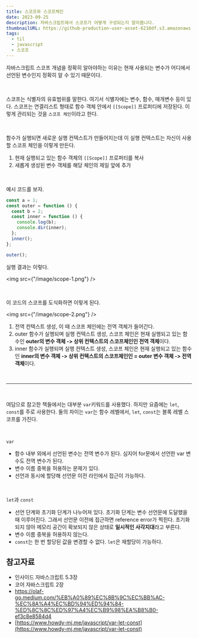 ```yaml
---
title: 스코프와 스코프체인
date: 2023-09-25
description: 자바스크립트에서 스코프가 어떻게 구성되는지 알아봅니다.
thumbnailURL: https://github-production-user-asset-6210df.s3.amazonaws.com/41099712/270370569-98dc60e5-5a06-4c7d-8c30-424ab9163a64.png
tags:
  - til
  - javascript
  - 스코프
---
```


자바스크립트 스코프 개념을 정확히 알아야하는 이유는 현재 사용되는 변수가 어디에서 선언된 변수인지 정확히 알 수 있기 때문이다.

<br />

스코프는 식별자의 유효범위를 말한다. 여기서 식별자에는 변수, 함수, 매개변수 등이 있다.
스코프는 연결리스트 형태로 함수 객체 안에서 `[[Scope]]` 프로퍼티에 저장된다. 이렇게 관리되는 것을 `스코프 체인`이라고 한다.

<br />

함수가 실행되면 새로운 실행 컨텍스트가 만들어지는데 이 실행 컨텍스트는 자신이 사용할 스코프 체인을 이렇게 만든다.

1. 현재 실행되고 있는 함수 객체의 `[[Scope]]` 프로퍼티를 복사
2. 새롭게 생성된 변수 객체를 해당 체인의 제일 앞에 추가

<br />

예시 코드를 보자.

```js
const a = 1;
const outer = function () {
  const b = 2;
  const inner = function () {
    console.log(b);
    console.dir(inner);
  };
  inner();
};

outer();
```

실행 결과는 이렇다.

<img src={"/image/scope-1.png"} />

<br />

이 코드의 스코프를 도식화하면 이렇게 된다.

<img src={"/image/scope-2.png"} />

1. 전역 컨텍스트 생성, 이 때 스코프 체인에는 전역 객체가 들어간다.
2. outer 함수가 실행되며 실행 컨텍스트 생성, 스코프 체인은 현재 실행되고 있는 함수인 **outer의 변수 객체 -> 상위 컨텍스트의 스코프체인인 전역 객체**이다.
3. inner 함수가 실행되며 실행 컨텍스트 생성, 스코프 체인은 현재 실행되고 있는 함수인 **inner의 변수 객체 -> 상위 컨텍스트의 스코프체인인 = outer 변수 객체 -> 전역 객체**이다.

<br />

---

<br />

여담으로 참고한 책들에서는 대부분 `var`키워드를 사용했다. 하지만 요즘에는 `let`, `const`를 주로 사용한다. 둘의 차이는 `var`는 함수 레벨에서, `let`, `const`는 블록 레벨 스코프를 가진다.

<br />

`var`

- 함수 내부 외에서 선언된 변수는 전역 변수가 된다. 심지어 for문에서 선언한 var 변수도 전역 변수가 된다.
- 변수 이름 중복을 허용하는 문제가 있다.
- 선언과 동시에 할당해 선언문 이전 라인에서 접근이 가능하다.

<br />

`let`과 `const`

- 선언 단계와 초기화 단계가 나누어져 있다. 초기화 단계는 변수 선언문에 도달했을 때 이루어진다. 그래서 선언문 이전에 접근하면 reference error가 찍힌다. 초기화 되지 않아 메모리 공간이 확보되지 않은 상태로 **일시적인 사각지대**라고 부른다.
- 변수 이름 중복을 허용하지 않는다.
- `const`는 한 번 할당된 값을 변경할 수 없다. `let`은 재할당이 가능하다.

## 참고자료

- 인사이드 자바스크립트 5.3장
- 코어 자바스크립트 2장
- https://olaf-go.medium.com/%EB%A0%89%EC%8B%9C%EC%BB%AC-%EC%8A%A4%EC%BD%94%ED%94%84-%ED%8C%8C%ED%97%A4%EC%B9%98%EA%B8%B0-ef3c8e8584d4
- [https://www.howdy-mj.me/javascript/var-let-const](https://www.howdy-mj.me/javascript/var-let-const)
